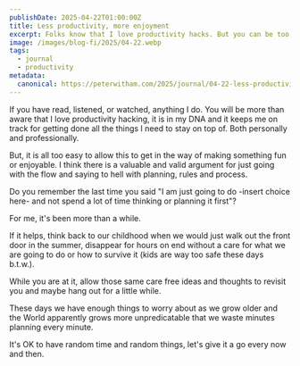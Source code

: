 ```yaml
---
publishDate: 2025-04-22T01:00:00Z
title: Less productivity, more enjoyment
excerpt: Folks know that I love productivity hacks. But you can be too focused and less happy.
image: /images/blog-fi/2025/04-22.webp
tags:
  - journal
  - productivity
metadata:
  canonical: https://peterwitham.com/2025/journal/04-22-less-productivity-more-enjoyement.mdx
---
```


If you have read, listened, or watched, anything I do. You will be more than aware that I love productivity hacking, it is in my DNA and it keeps me on track for getting done all the things I need to stay on top of. Both personally and professionally.

But, it is all too easy to allow this to get in the way of making something fun or enjoyable. I think there is a valuable and valid argument for just going with the flow and saying to hell with planning, rules and process.

Do you remember the last time you said "I am just going to do -insert choice here- and not spend a lot of time thinking or planning it first"?

For me, it's been more than a while.

If it helps, think back to our childhood when we would just walk out the front door in the summer, disappear for hours on end without a care for what we are going to do or how to survive it (kids are way too safe these days b.t.w.).

While you are at it, allow those same care free ideas and thoughts to revisit you and maybe hang out for a little while.

These days we have enough things to worry about as we grow older and the World apparently grows more unpredicatable that we waste minutes planning every minute.

It's OK to have random time and random things, let's give it a go every now and then.
